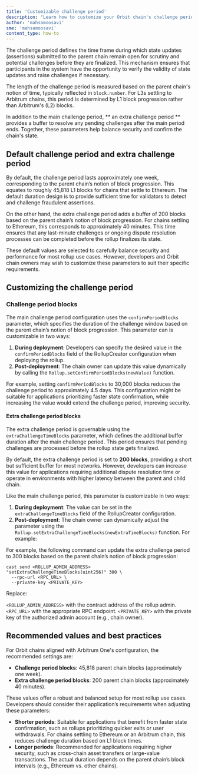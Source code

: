 ```yaml
---
title: 'Customizable challenge period'
description: "Learn how to customize your Orbit chain's challenge period"
author: 'mahsamoosavi'
sme: 'mahsamoosavi'
content_type: how-to
---
```


The challenge period defines the time frame during which state updates (assertions) submitted to the parent chain remain open for scrutiny and potential challenges before they are finalized. This mechanism ensures that participants in the system have the opportunity to verify the validity of state updates and raise challenges if necessary.

The length of the challenge period is measured based on the parent chain's notion of time, typically reflected in `block.number`. For L3s settling to Arbitrum chains, this period is determined by L1 block progression rather than Arbitrum's (L2) blocks.

In addition to the main challenge period, ** an extra challenge period ** provides a buffer to resolve any pending challenges after the main period ends. Together, these parameters help balance security and confirm the chain's state.

## Default challenge period and extra challenge period

By default, the challenge period lasts approximately one week, corresponding to the parent chain’s notion of block progression. This equates to roughly 45,818 L1 blocks for chains that settle to Ethereum. The default duration design is to provide sufficient time for validators to detect and challenge fraudulent assertions.

On the other hand, the extra challenge period adds a buffer of 200 blocks based on the parent chain’s notion of block progression. For chains settling to Ethereum, this corresponds to approximately 40 minutes. This time ensures that any last-minute challenges or ongoing dispute resolution processes can be completed before the rollup finalizes its state.

These default values are selected to carefully balance security and performance for most rollup use cases. However, developers and Orbit chain owners may wish to customize these parameters to suit their specific requirements.

## Customizing the challenge period

### Challenge period blocks

The main challenge period configuration uses the `confirmPeriodBlocks` parameter, which specifies the duration of the challenge window based on the parent chain’s notion of block progression. This parameter can is customizable in two ways:

1. **During deployment**: Developers can specify the desired value in the `confirmPeriodBlocks` field of the RollupCreator configuration when deploying the rollup.
2. **Post-deployment**: The chain owner can update this value dynamically by calling the `Rollup.setConfirmPeriodBlocks(newValue)` function.

For example, setting `confirmPeriodBlocks` to 30,000 blocks reduces the challenge period to approximately 4.5 days. This configuration might be suitable for applications prioritizing faster state confirmation, while increasing the value would extend the challenge period, improving security.

#### Extra challenge period blocks

The extra challenge period is governable using the `extraChallengeTimeBlocks` parameter, which defines the additional buffer duration after the main challenge period. This period ensures that pending challenges are processed before the rollup state gets finalized.

By default, the extra challenge period is set to **200 blocks**, providing a short but sufficient buffer for most networks. However, developers can increase this value for applications requiring additional dispute resolution time or operate in environments with higher latency between the parent and child chain.

Like the main challenge period, this parameter is customizable in two ways:

1. **During deployment**: The value can be set in the `extraChallengeTimeBlocks` field of the RollupCreator configuration.
2. **Post-deployment**: The chain owner can dynamically adjust the parameter using the `Rollup.setExtraChallengeTimeBlocks(newExtraTimeBlocks)` function. For example:

For example, the following command can update the extra challenge period to 300 blocks based on the parent chain’s notion of block progression:

```shell
cast send <ROLLUP_ADMIN_ADDRESS> "setExtraChallengeTimeBlocks(uint256)" 300 \
  --rpc-url <RPC_URL> \
  --private-key <PRIVATE_KEY>
```

Replace:

`<ROLLUP_ADMIN_ADDRESS>` with the contract address of the rollup admin.
`<RPC_URL>` with the appropriate RPC endpoint.
`<PRIVATE_KEY>` with the private key of the authorized admin account (e.g., chain owner).

## Recommended values and best practices

For Orbit chains aligned with Arbitrum One's configuration, the recommended settings are:

- **Challenge period blocks**: 45,818 parent chain blocks (approximately one week).
- **Extra challenge period blocks**: 200 parent chain blocks (approximately 40 minutes).

These values offer a robust and balanced setup for most rollup use cases. Developers should consider their application’s requirements when adjusting these parameters:

- **Shorter periods**: Suitable for applications that benefit from faster state confirmation, such as rollups prioritizing quicker exits or user withdrawals. For chains settling to Ethereum or an Arbitrum chain, this reduces challenge duration based on L1 block times.
- **Longer periods**: Recommended for applications requiring higher security, such as cross-chain asset transfers or large-value transactions. The actual duration depends on the parent chain’s block intervals (e.g., Ethereum vs. other chains).
